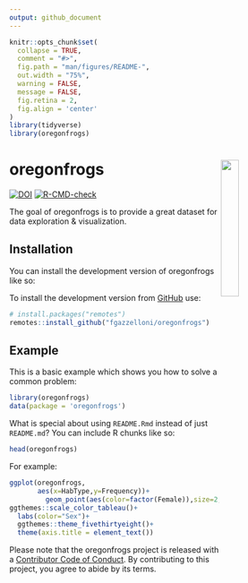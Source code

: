 ```yaml
---
output: github_document
---
```


<!-- README.md is generated from README.Rmd. Please edit that file -->

```r
knitr::opts_chunk$set(
  collapse = TRUE,
  comment = "#>",
  fig.path = "man/figures/README-",
  out.width = "75%",
  warning = FALSE,
  message = FALSE,
  fig.retina = 2,
  fig.align = 'center'
)
library(tidyverse)
library(oregonfrogs)
```


# oregonfrogs <a href='https://fgazzelloni.github.io/oregonfrogs/'><img src='man/figures/logo.png' align="right" width="25%" min-width="120px" /></a>


<!-- badges: start -->

[![DOI](https://zenodo.org/badge/526891877.svg)](https://zenodo.org/badge/latestdoi/526891877)
[![R-CMD-check](https://github.com/Fgazzelloni/oregonfrogs/actions/workflows/R-CMD-check.yaml/badge.svg)](https://github.com/Fgazzelloni/oregonfrogs/actions/workflows/R-CMD-check.yaml)
<!-- badges: end -->

The goal of oregonfrogs is to provide a great dataset for data exploration & visualization.

## Installation

You can install the development version of oregonfrogs like so:

To install the development version from [GitHub](https://github.com/) use:

``` r
# install.packages("remotes")
remotes::install_github("fgazzelloni/oregonfrogs")
```

## Example

This is a basic example which shows you how to solve a common problem:

```r
library(oregonfrogs)
data(package = 'oregonfrogs')
```

What is special about using `README.Rmd` instead of just `README.md`? You can include R chunks like so:

```r
head(oregonfrogs)
```



For example:

```r
ggplot(oregonfrogs,
       aes(x=HabType,y=Frequency))+
         geom_point(aes(color=factor(Female)),size=2,alpha=0.5)+
ggthemes::scale_color_tableau()+
  labs(color="Sex")+
  ggthemes::theme_fivethirtyeight()+
  theme(axis.title = element_text())
```


Please note that the oregonfrogs project is released with a [Contributor Code of Conduct](https://contributor-covenant.org/version/2/0/CODE_OF_CONDUCT.html). By contributing to this project, you agree to abide by its terms.
